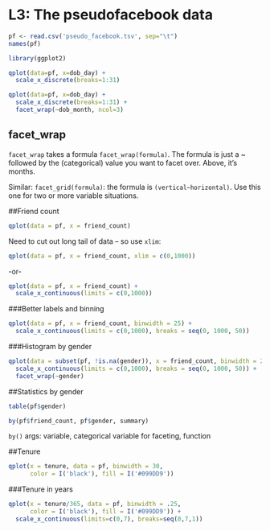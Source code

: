 L3: The pseudofacebook data
===========================

```r
pf <- read.csv('pseudo_facebook.tsv', sep="\t")
names(pf)

library(ggplot2)

qplot(data=pf, x=dob_day) +
  scale_x_discrete(breaks=1:31)

qplot(data=pf, x=dob_day) +
  scale_x_discrete(breaks=1:31) +
  facet_wrap(~dob_month, ncol=3)
```

facet_wrap
----------
`facet_wrap` takes a formula `facet_wrap(formula)`. The formula is just a ~ followed by the (categorical) value you want to facet over. Above, it's months.

Similar: `facet_grid(formula)`: the formula is `(vertical~horizontal)`. Use this one for two or more variable situations.

##Friend count
```r
qplot(data = pf, x = friend_count)
```
Need to cut out long tail of data -- so use `xlim`:
```r
qplot(data = pf, x = friend_count, xlim = c(0,1000))
```
-or-
```r
qplot(data = pf, x = friend_count) +
  scale_x_continuous(limits = c(0,1000))
```

###Better labels and binning

```r
qplot(data = pf, x = friend_count, binwidth = 25) +
  scale_x_continuous(limits = c(0,1000), breaks = seq(0, 1000, 50))
```

###Histogram by gender
```r
qplot(data = subset(pf, !is.na(gender)), x = friend_count, binwidth = 25) +
  scale_x_continuous(limits = c(0,1000), breaks = seq(0, 1000, 50)) +
  facet_wrap(~gender)
```

##Statistics by gender
```r
table(pf$gender)

by(pf$friend_count, pf$gender, summary)
```
`by()` args: variable, categorical variable for faceting, function

##Tenure
```r
qplot(x = tenure, data = pf, binwidth = 30,
      color = I('black'), fill = I('#099DD9'))
```

###Tenure in years

```r
qplot(x = tenure/365, data = pf, binwidth = .25,
      color = I('black'), fill = I('#099DD9')) +
  scale_x_continuous(limits=c(0,7), breaks=seq(0,7,1))
```

